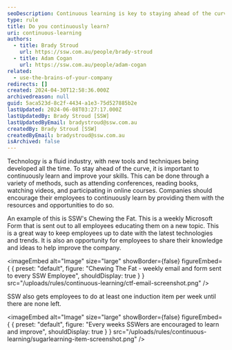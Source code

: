 ```yaml
---
seoDescription: Continuous learning is key to staying ahead of the curve in a rapidly evolving industry.
type: rule
title: Do you continuously learn?
uri: continuous-learning
authors:
  - title: Brady Stroud
    url: https://ssw.com.au/people/brady-stroud
  - title: Adam Cogan
    url: https://ssw.com.au/people/adam-cogan
related:
  - use-the-brains-of-your-company
redirects: []
created: 2024-04-30T12:58:36.000Z
archivedreason: null
guid: 5aca523d-8c2f-4434-a1e3-75d527885b2e
lastUpdated: 2024-06-08T03:27:17.000Z
lastUpdatedBy: Brady Stroud [SSW]
lastUpdatedByEmail: bradystroud@ssw.com.au
createdBy: Brady Stroud [SSW]
createdByEmail: bradystroud@ssw.com.au
isArchived: false
---
```


Technology is a fluid industry, with new tools and techniques being developed all the time. To stay ahead of the curve, it is important to continuously learn and improve your skills. This can be done through a variety of methods, such as attending conferences, reading books, watching videos, and participating in online courses.
Companies should encourage their employees to continuously learn by providing them with the resources and opportunities to do so.

An example of this is SSW's Chewing the Fat. This is a weekly Microsoft Form that is sent out to all employees educating them on a new topic. This is a great way to keep employees up to date with the latest technologies and trends.
It is also an opportunity for employees to share their knowledge and ideas to help improve the company.


<imageEmbed
  alt="Image"
  size="large"
  showBorder={false}
  figureEmbed={ {
    preset: "default",
    figure: "Chewing The Fat - weekly email and form sent to every SSW Employee",
    shouldDisplay: true
  } }
  src="/uploads/rules/continuous-learning/ctf-email-screenshot.png"
/>

SSW also gets employees to do at least one induction item per week until there are none left.


<imageEmbed
  alt="Image"
  size="large"
  showBorder={false}
  figureEmbed={ {
    preset: "default",
    figure: "Every weeks SSWers are encouraged to learn and improve",
    shouldDisplay: true
  } }
  src="/uploads/rules/continuous-learning/sugarlearning-item-screenshot.png"
/>
